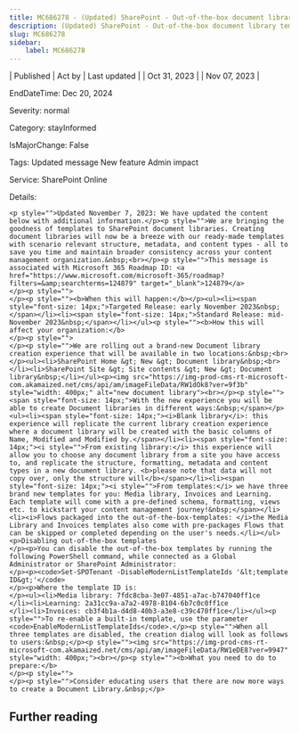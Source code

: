```yaml
---
title: MC686278 - (Updated) SharePoint - Out-of-the-box document library templates
description: (Updated) SharePoint - Out-of-the-box document library templates
slug: MC686278
sidebar:
    label: MC686278
---
```



| Published | Act by | Last updated |
| Oct 31, 2023 |  | Nov 07, 2023 |

EndDateTime: Dec 20, 2024

Severity: normal

Category: stayInformed

IsMajorChange: False

Tags: Updated message New feature Admin impact

Service: SharePoint Online

Details: 

```
<p style="">Updated November 7, 2023: We have updated the content below with additional information.</p><p style="">We are bringing the goodness of templates to SharePoint document libraries. Creating document libraries will now be a breeze with our ready-made templates with scenario relevant structure, metadata, and content types - all to save you time and maintain broader consistency across your content management organization.&nbsp;<br></p><p style="">This message is associated with Microsoft 365 Roadmap ID: <a href="https://www.microsoft.com/microsoft-365/roadmap?filters=&amp;searchterms=124879" target="_blank">124879</a> 
</p><p style="">
</p><p style=""><b>When this will happen:</b></p><ul><li><span style="font-size: 14px;">Targeted Release: early November 2023&nbsp;</span></li><li><span style="font-size: 14px;">Standard Release: mid-November 2023&nbsp;</span></li></ul><p style=""><b>How this will affect your organization:</b>
</p><p style="">
</p><p style="">We are rolling out a brand-new Document library creation experience that will be available in two locations:&nbsp;<br></p><ul><li>SharePoint Home &gt; New &gt; Document library&nbsp;<br></li><li>SharePoint Site &gt; Site contents &gt; New &gt; Document library&nbsp;</li></ul><p><img src="https://img-prod-cms-rt-microsoft-com.akamaized.net/cms/api/am/imageFileData/RW1dOk8?ver=9f3b" style="width: 400px;" alt="new document library"><br></p><p style=""><span style="font-size: 14px;">With the new experience you will be able to create Document libraries in different ways:&nbsp;</span></p><ul><li><span style="font-size: 14px;"><i>Blank library</i>: this experience will replicate the current library creation experience where a document library will be created with the basic columns of Name, Modified and Modified by.</span></li><li><span style="font-size: 14px;"><i style="">From existing library:</i> this experience will allow you to choose any document library from a site you have access to, and replicate the structure, formatting, metadata and content types in a new document library. <b>please note that data will not copy over, only the structure will</b></span></li><li><span style="font-size: 14px;"><i style="">From templates:</i> we have three brand new templates for you: Media library, Invoices and Learning. Each template will come with a pre-defined schema, formatting, views etc. to kickstart your content management journey!&nbsp;</span></li><li><i>Flows packaged into the out-of-the-box-templates: </i>the Media Library and Invoices templates also come with pre-packages Flows that can be skipped or completed depending on the user's needs.</li></ul><p>Disabling out-of-the-box templates 
</p><p>You can disable the out-of-the-box templates by running the following PowerShell command, while connected as a Global Administrator or SharePoint Administrator: 
</p><p><code>Set-SPOTenant -DisableModernListTemplateIds '&lt;template ID&gt;'</code>
</p><p>Where the template ID is: 
</p><ul><li>Media library: 7fdc8cba-3e07-4851-a7ac-b747040ff1ce 
</li><li>Learning: 2a31cc9a-a7a2-4978-8104-6b7c0c0ff1ce 
</li><li>Invoices: cb3f4b1a-d4d8-40b3-a3e8-c39c470ff1ce</li></ul><p style="">To re-enable a built-in template, use the parameter <code>EnableModernListTemplateIds</code>.</p><p style="">When all three templates are disabled, the creation dialog will look as follows to users:&nbsp;</p><p style=""><img src="https://img-prod-cms-rt-microsoft-com.akamaized.net/cms/api/am/imageFileData/RW1eDE8?ver=9947" style="width: 400px;"><br></p><p style=""><b>What you need to do to prepare:</b>
</p><p style="">
</p><p style="">Consider educating users that there are now more ways to create a Document Library.&nbsp;</p>
```

## Further reading
